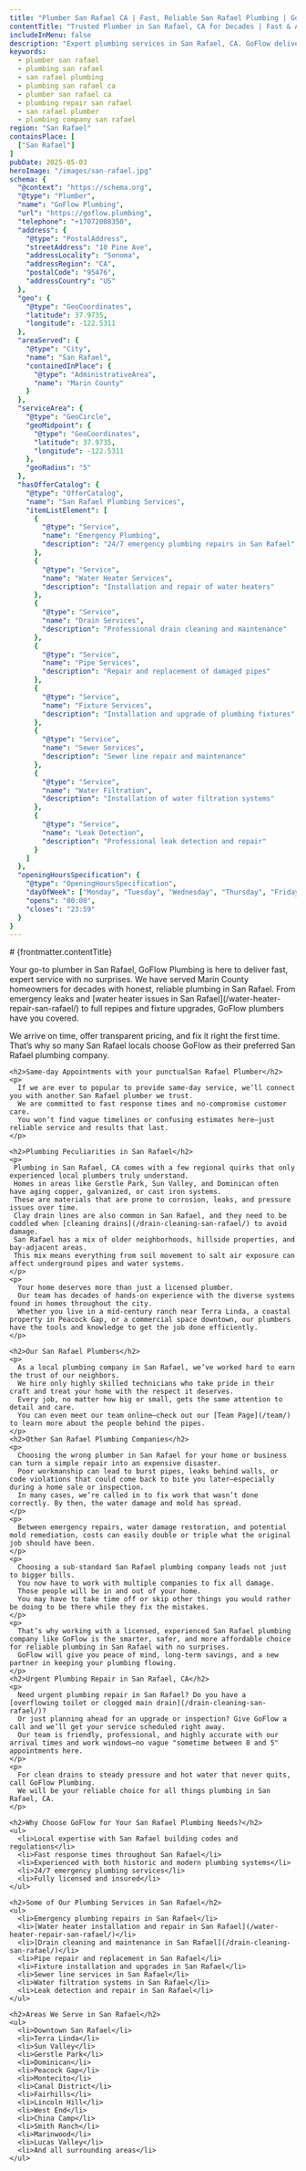 ```yaml
---
title: "Plumber San Rafael CA | Fast, Reliable San Rafael Plumbing | GoFlow Plumbing"
contentTitle: "Trusted Plumber in San Rafael, CA for Decades | Fast & Affordable San Rafael Plumbing Services"
includeInMenu: false
description: "Expert plumbing services in San Rafael, CA. GoFlow delivers fast, expert plumbing repairs with upfront pricing. Trusted San Rafael plumbing company for decades."
keywords:
  - plumber san rafael
  - plumbing san rafael
  - san rafael plumbing
  - plumbing san rafael ca
  - plumber san rafael ca
  - plumbing repair san rafael
  - san rafael plumber
  - plumbing company san rafael
region: "San Rafael"
containsPlace: [
  ["San Rafael"]
]
pubDate: 2025-05-03
heroImage: "/images/san-rafael.jpg"
schema: {
  "@context": "https://schema.org",
  "@type": "Plumber",
  "name": "GoFlow Plumbing",
  "url": "https://goflow.plumbing",
  "telephone": "+17072008350",
  "address": {
    "@type": "PostalAddress",
    "streetAddress": "10 Pine Ave",
    "addressLocality": "Sonoma",
    "addressRegion": "CA",
    "postalCode": "95476",
    "addressCountry": "US"
  },
  "geo": {
    "@type": "GeoCoordinates",
    "latitude": 37.9735,
    "longitude": -122.5311
  },
  "areaServed": {
    "@type": "City",
    "name": "San Rafael",
    "containedInPlace": {
      "@type": "AdministrativeArea",
      "name": "Marin County"
    }
  },
  "serviceArea": {
    "@type": "GeoCircle",
    "geoMidpoint": {
      "@type": "GeoCoordinates",
      "latitude": 37.9735,
      "longitude": -122.5311
    },
    "geoRadius": "5"
  },
  "hasOfferCatalog": {
    "@type": "OfferCatalog",
    "name": "San Rafael Plumbing Services",
    "itemListElement": [
      {
        "@type": "Service",
        "name": "Emergency Plumbing",
        "description": "24/7 emergency plumbing repairs in San Rafael"
      },
      {
        "@type": "Service",
        "name": "Water Heater Services",
        "description": "Installation and repair of water heaters"
      },
      {
        "@type": "Service",
        "name": "Drain Services",
        "description": "Professional drain cleaning and maintenance"
      },
      {
        "@type": "Service",
        "name": "Pipe Services",
        "description": "Repair and replacement of damaged pipes"
      },
      {
        "@type": "Service",
        "name": "Fixture Services",
        "description": "Installation and upgrade of plumbing fixtures"
      },
      {
        "@type": "Service",
        "name": "Sewer Services",
        "description": "Sewer line repair and maintenance"
      },
      {
        "@type": "Service",
        "name": "Water Filtration",
        "description": "Installation of water filtration systems"
      },
      {
        "@type": "Service",
        "name": "Leak Detection",
        "description": "Professional leak detection and repair"
      }
    ]
  },
  "openingHoursSpecification": {
    "@type": "OpeningHoursSpecification",
    "dayOfWeek": ["Monday", "Tuesday", "Wednesday", "Thursday", "Friday", "Saturday", "Sunday"],
    "opens": "00:00",
    "closes": "23:59"
  }
}
---
```


<article>
  # {frontmatter.contentTitle}

  <div>
    <p>
      Your go-to plumber in San Rafael, GoFlow Plumbing is here to deliver fast, expert service with no surprises.
      We have served Marin County homeowners for decades with honest, reliable plumbing in San Rafael.
      From emergency leaks and [water heater issues in San Rafael](/water-heater-repair-san-rafael/) to full repipes and fixture upgrades, GoFlow plumbers have you covered.
    </p>
    <p>
      We arrive on time, offer transparent pricing, and fix it right the first time.
      That’s why so many San Rafael locals choose GoFlow as their preferred San Rafael plumbing company.
    </p>

    <h2>Same-day Appointments with your punctualSan Rafael Plumber</h2>
    <p>
      If we are ever to popular to provide same-day service, we’ll connect you with another San Rafael plumber we trust.
      We are committed to fast response times and no-compromise customer care.
      You won’t find vague timelines or confusing estimates here—just reliable service and results that last.
    </p>

    <h2>Plumbing Peculiarities in San Rafael</h2>
    <p>
     Plumbing in San Rafael, CA comes with a few regional quirks that only experienced local plumbers truly understand.
     Homes in areas like Gerstle Park, Sun Valley, and Dominican often have aging copper, galvanized, or cast iron systems.
     These are materials that are prone to corrosion, leaks, and pressure issues over time.
     Clay drain lines are also common in San Rafael, and they need to be coddled when [cleaning drains](/drain-cleaning-san-rafael/) to avoid damage.
     San Rafael has a mix of older neighborhoods, hillside properties, and bay-adjacent areas.
     This mix means everything from soil movement to salt air exposure can affect underground pipes and water systems.
    </p>
    <p>
      Your home deserves more than just a licensed plumber.
      Our team has decades of hands-on experience with the diverse systems found in homes throughout the city.
      Whether you live in a mid-century ranch near Terra Linda, a coastal property in Peacock Gap, or a commercial space downtown, our plumbers have the tools and knowledge to get the job done efficiently.
    </p>

    <h2>Our San Rafael Plumbers</h2>
    <p>
      As a local plumbing company in San Rafael, we’ve worked hard to earn the trust of our neighbors.
      We hire only highly skilled technicians who take pride in their craft and treat your home with the respect it deserves.
      Every job, no matter how big or small, gets the same attention to detail and care.
      You can even meet our team online—check out our [Team Page](/team/) to learn more about the people behind the pipes.
    </p>
    <h2>Other San Rafael Plumbing Companies</h2>
    <p>
      Choosing the wrong plumber in San Rafael for your home or business can turn a simple repair into an expensive disaster.
      Poor workmanship can lead to burst pipes, leaks behind walls, or code violations that could come back to bite you later—especially during a home sale or inspection.
      In many cases, we’re called in to fix work that wasn’t done correctly. By then, the water damage and mold has spread.
    </p>
    <p>
      Between emergency repairs, water damage restoration, and potential mold remediation, costs can easily double or triple what the original job should have been.
    </p>
    <p>
      Choosing a sub-standard San Rafael plumbing company leads not just to bigger bills.
      You now have to work with multiple companies to fix all damage.
      Those people will be in and out of your home.
      You may have to take time off or skip other things you would rather be doing to be there while they fix the mistakes.
    </p>
    <p>
      That’s why working with a licensed, experienced San Rafael plumbing company like GoFlow is the smarter, safer, and more affordable choice for reliable plumbing in San Rafael with no surprises.
      GoFlow will give you peace of mind, long-term savings, and a new partner in keeping your plumbing flowing.
    </p>
    <h2>Urgent Plumbing Repair in San Rafael, CA</h2>
    <p>
      Need urgent plumbing repair in San Rafael? Do you have a [overflowing toilet or clogged main drain](/drain-cleaning-san-rafael/)? 
      Or just planning ahead for an upgrade or inspection? Give GoFlow a call and we’ll get your service scheduled right away.
      Our team is friendly, professional, and highly accurate with our arrival times and work windows—no vague "sometime between 8 and 5" appointments here.
    </p>
    <p>
      For clean drains to steady pressure and hot water that never quits, call GoFlow Plumbing.
      We will be your reliable choice for all things plumbing in San Rafael, CA.
    </p>

    <h2>Why Choose GoFlow for Your San Rafael Plumbing Needs?</h2>
    <ul>
      <li>Local expertise with San Rafael building codes and regulations</li>
      <li>Fast response times throughout San Rafael</li>
      <li>Experienced with both historic and modern plumbing systems</li>
      <li>24/7 emergency plumbing services</li>
      <li>Fully licensed and insured</li>
    </ul>

    <h2>Some of Our Plumbing Services in San Rafael</h2>
    <ul>
      <li>Emergency plumbing repairs in San Rafael</li>
      <li>[Water heater installation and repair in San Rafael](/water-heater-repair-san-rafael/)</li>
      <li>[Drain cleaning and maintenance in San Rafael](/drain-cleaning-san-rafael/)</li>
      <li>Pipe repair and replacement in San Rafael</li>
      <li>Fixture installation and upgrades in San Rafael</li>
      <li>Sewer line services in San Rafael</li>
      <li>Water filtration systems in San Rafael</li>
      <li>Leak detection and repair in San Rafael</li>
    </ul>

    <h2>Areas We Serve in San Rafael</h2>
    <ul>
      <li>Downtown San Rafael</li>
      <li>Terra Linda</li>
      <li>Sun Valley</li>
      <li>Gerstle Park</li>
      <li>Dominican</li>
      <li>Peacock Gap</li>
      <li>Montecito</li>
      <li>Canal District</li>
      <li>Fairhills</li>
      <li>Lincoln Hill</li>
      <li>West End</li>
      <li>China Camp</li>
      <li>Smith Ranch</li>
      <li>Marinwood</li>
      <li>Lucas Valley</li>
      <li>And all surrounding areas</li>
    </ul>
  </div>
</article>
